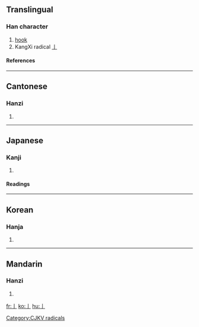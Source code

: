 ==Translingual==
{{stroke order|type=animate}}
===Han character===
{{Han char|rn=6|rad=亅|as=00|sn=1|four=|canj=中戈 (LI)}}
# [[hook]]
# KangXi radical [[Index:Chinese radical/亅|亅]]
====References====
{{Han ref|kx=0085.090|dkj=00224|dj=0173.180|hdz=10028.030|uh=4E85|ud=20101}}
----

==Cantonese==
===Hanzi===
{{yue-hanzi|jyut=|y=kyut3}}
# {{defn|Cantonese}}
----
==Japanese==
===Kanji===
{{ja-kanji|grade=|rs=亅00}}
# {{defn|Japanese}}
====Readings====
{{ja-readings|on=[[けつ]] ([[ketsu]])|kun=[[かぎ]] ([[kagi]])}}
----
==Korean==
===Hanja===
{{ko-hanja|hangeul=궐|rv=gwol|mr=kwŏl}}
# {{defn|Korean}}
----
==Mandarin==
===Hanzi===
{{cmn-hanzi|pin=[[jué]] ([[jue2]])|wg=chüeh<sup>2</sup>}}
# {{defn|Mandarin}}

[[Category:CJKV radicals]]

[[fr:亅]]
[[ko:亅]]
[[hu:亅]]